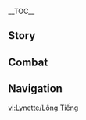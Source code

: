{{CharacterTabs}}
{{LanguageTabs}}
{{Stub|1={{Meta/VO|rm=1}}}}
__TOC__
==Story==
{{VO/Story
|character           = Lynette
|language            = zh
|language_s          = zh
|language_t          = zh-tw
|name_s              = 琳妮特
|name_t              = 琳妮特

<!-- Hello -->
|vo_01_01_title_s    = 初次见面…
|vo_01_01_title_t    = 初次見面…
|vo_01_01_subtitle   = Hello
|vo_01_01_file       = VO_{language}{character} Hello.ogg
|vo_01_01_tx_s       = 初次见面，我是林尼的魔术助手，工作事宜请咨询林尼。观看演出请咨询售票处。找我？…请长话短说。
|vo_01_01_tx_t       = 初次見面，我是林尼的魔術助手，工作事宜請諮詢林尼。觀看演出請諮詢售票處。找我？…請長話短說。
|vo_01_01_rm_s       = 
|vo_01_01_rm_t       = 

<!-- Chats -->
|vo_02_01_title_s    = 闲聊・喝茶
|vo_02_01_title_t    = 閒聊・喝茶
|vo_02_01_subtitle   = Chat: Drinking Tea
|vo_02_01_file       = VO_{language}{character} Chat - Drinking Tea.ogg
|vo_02_01_tx_s       = 茶泡好了，接下来可以休息一会儿了。
|vo_02_01_tx_t       = 茶泡好了，接下來可以休息一會了。
|vo_02_01_rm_s       = 
|vo_02_01_rm_t       = 
|vo_02_02_title_s    = 闲聊・哥哥
|vo_02_02_title_t    = 閒聊・哥哥
|vo_02_02_subtitle   = Chat: Older Brother
|vo_02_02_file       = VO_{language}{character} Chat - Older Brother.ogg
|vo_02_02_tx_s       = 林尼好像又在说什么奇怪的话了…真让人放心不下。
|vo_02_02_tx_t       = 林尼好像又在說什麼奇怪的話了…真讓人放心不下。
|vo_02_02_rm_s       = 
|vo_02_02_rm_t       = 
|vo_02_03_title_s    = 闲聊・发呆
|vo_02_03_title_t    = 閒聊・發呆
|vo_02_03_subtitle   = Chat: Spacing Out
|vo_02_03_file       = VO_{language}{character} Chat - Spacing Out.ogg
|vo_02_03_tx_s       = 进入待机模式…希望不要有人来打扰我。
|vo_02_03_tx_t       = 進入待機模式…希望不要有人來打擾我。
|vo_02_03_rm_s       = 
|vo_02_03_rm_t       = 

<!-- Weather -->
|vo_03_01_title_s    = 下雨的时候…
|vo_03_01_title_t    = 下雨的時候…
|vo_03_01_subtitle   = When It Rains
|vo_03_01_file       = VO_{language}{character} When It Rains.ogg
|vo_03_01_tx_s       = 雨天适合发呆…
|vo_03_01_tx_t       = 雨天適合發呆…
|vo_03_01_rm_s       = 
|vo_03_01_rm_t       = 
|vo_03_02_title_s    = 雨过天晴…
|vo_03_02_title_t    = 雨過天晴…
|vo_03_02_subtitle   = After the Rain
|vo_03_02_file       = VO_{language}{character} After the Rain.ogg
|vo_03_02_tx_s       = 这就天晴了，可惜。
|vo_03_02_tx_t       = 這麼快天晴了，可惜。
|vo_03_02_rm_s       = 
|vo_03_02_rm_t       = 
|vo_03_03_title_s    = 打雷的时候…
|vo_03_03_title_t    = 打雷的時候…
|vo_03_03_subtitle   = When Thunder Strikes
|vo_03_03_file       = VO_{language}{character} When Thunder Strikes.ogg
|vo_03_03_tx_s       = 唔…耳朵疼。
|vo_03_03_tx_t       = 唔…耳朵痛。
|vo_03_03_rm_s       = 
|vo_03_03_rm_t       = 
|vo_03_04_title_s    = 下雪的时候…
|vo_03_04_title_t    = 下雪的時候…
|vo_03_04_subtitle   = When It Snows
|vo_03_04_file       = VO_{language}{character} When It Snows.ogg
|vo_03_04_tx_s       = 冷…把你藏到帽子里吧。
|vo_03_04_tx_t       = 冷…把{{MC|m=你|f=妳}}藏到帽子裡吧。
|vo_03_04_rm_s       = 
|vo_03_04_rm_t       = 
|vo_03_05_title_s    = 阳光很好…
|vo_03_05_title_t    = 陽光很好…
|vo_03_05_subtitle   = When the Sun Is Out
|vo_03_05_file       = VO_{language}{character} When the Sun Is Out.ogg
|vo_03_05_tx_s       = 太阳底下没有新鲜事…真是这样吗？
|vo_03_05_tx_t       = 太陽底下沒有新鮮事…真是這樣嗎？
|vo_03_05_rm_s       = 
|vo_03_05_rm_t       = 
|vo_03_06_title_s    = 刮大风了…
|vo_03_06_title_t    = 颳大風了…
|vo_03_06_subtitle   = When the Wind Is Blowing
|vo_03_06_file       = VO_{language}{character} When the Wind Is Blowing.ogg
|vo_03_06_tx_s       = 风里传来的气息…不，没什么。
|vo_03_06_tx_t       = 風裡傳來的氣息…不，沒什麼。
|vo_03_06_rm_s       = 
|vo_03_06_rm_t       = 

<!-- Greetings -->
|vo_04_01_title_s    = 早上好…
|vo_04_01_title_t    = 早安…
|vo_04_01_subtitle   = Good Morning
|vo_04_01_file       = VO_{language}{character} Good Morning.ogg
|vo_04_01_tx_s       = 早安…充能尚未完成，即将再次休眠。
|vo_04_01_tx_t       = 早安…充能尚未完成，即將再次休眠。
|vo_04_01_rm_s       = 
|vo_04_01_rm_t       = 
|vo_04_02_title_s    = 中午好…
|vo_04_02_title_t    = 午安…
|vo_04_02_subtitle   = Good Afternoon
|vo_04_02_file       = VO_{language}{character} Good Afternoon.ogg
|vo_04_02_tx_s       = 我习惯工作之前喝一杯茶，能转换心情，也能保持清醒。
|vo_04_02_tx_t       = 我習慣工作之前喝一杯茶，能轉換心情，也能保持清醒。
|vo_04_02_rm_s       = 
|vo_04_02_rm_t       = 
|vo_04_03_title_s    = 晚上好…
|vo_04_03_title_t    = 晚上好…
|vo_04_03_subtitle   = Good Evening
|vo_04_03_file       = VO_{language}{character} Good Evening.ogg
|vo_04_03_tx_s       = 太阳下山之后，人们内心潜藏的欲望，就会浮上水面…我是说，晚上的演出会很精彩。要给你留票吗？
|vo_04_03_tx_t       = 太陽下山之後，人們內心潛藏的欲望，就會浮上水面…我是說，晚上的演出會很精彩。要給{{MC|m=你|f=妳}}留票嗎？
|vo_04_03_rm_s       = 
|vo_04_03_rm_t       = 
|vo_04_04_title_s    = 晚安…
|vo_04_04_title_t    = 晚安…
|vo_04_04_subtitle   = Good Night
|vo_04_04_file       = VO_{language}{character} Good Night.ogg
|vo_04_04_tx_s       = 快睡吧，我还要处理白天没做完的事情…（还要把弄坏的吸尘器修好。）
|vo_04_04_tx_t       = 快睡吧，我還要處理白天沒做完的事情…（還要把弄壞的吸塵器修好。）
|vo_04_04_rm_s       = 
|vo_04_04_rm_t       = 

<!-- About -->
|vo_05_01_title_s    = 关于琳妮特自己・魔术
|vo_05_01_title_t    = 關於琳妮特自己・魔術
|vo_05_01_subtitle   = About {character}: Magic
|vo_05_01_file       = VO_{language}{character} About {character} - Magic.ogg
|vo_05_01_tx_s       = 表演的时候，我一般担任林尼的助手，因为一直不说话也不做表情，有人以为我是魔术人偶…这种误解能避免不必要的交际，倒也不错。
|vo_05_01_tx_t       = 表演的時候，我通常擔任林尼的助手，因為一直不說話也不做表情，有人以為我是魔術人偶…這種誤解能避免不必要的交際，倒也不錯。
|vo_05_01_rm_s       = 
|vo_05_01_rm_t       = 
|vo_05_02_title_s    = 关于琳妮特自己・情报
|vo_05_02_title_t    = 關於琳妮特自己・情報
|vo_05_02_subtitle   = About {character}: Intelligence Reports
|vo_05_02_friendship = 4
|vo_05_02_file       = VO_{language}{character} About {character} - Intelligence Reports.ogg
|vo_05_02_tx_s       = 沉默有助于集中精神，看清有用情报。曾经来看演出的某位贵客，掏出了不属于他太太的手帕…至于情报的具体用途，嗯…就看那位大人的意思了。
|vo_05_02_tx_t       = 沉默有助於集中精神，看清有用情報。曾經來看演出的某位貴客，掏出了不屬於他太太的手帕…至於情報的具體用途，嗯…就看那位大人的意思了。
|vo_05_02_rm_s       = 
|vo_05_02_rm_t       = 

<!-- About Us -->
|vo_06_01_title_s    = 关于我们・倾听
|vo_06_01_title_t    = 關於我們・傾聽
|vo_06_01_subtitle   = About Us: Listening
|vo_06_01_friendship = 4
|vo_06_01_file       = VO_{language}{character} About Us - Listening.ogg
|vo_06_01_tx_s       = 我不习惯主动表达，但应该算是个不错的听众。如果有什么烦恼，就来找我吧。我会为你保密。
|vo_06_01_tx_t       = 我不習慣主動表達，但應該算是個不錯的聽眾。如果有什麼煩惱，就來找我吧。我會為{{MC|m=你|f=妳}}保密。
|vo_06_01_rm_s       = 
|vo_06_01_rm_t       = 
|vo_06_02_title_s    = 关于我们・兴趣
|vo_06_02_title_t    = 關於我們・興趣
|vo_06_02_subtitle   = About Us: Interests
|vo_06_02_friendship = 6
|vo_06_02_file       = VO_{language}{character} About Us - Interests.ogg
|vo_06_02_tx_s       = 我曾经以为，金色的「太阳」和夜色的「暗影」，是无法互相理解的，可你身上有着奇特的复杂性，让我产生了不必要的好奇心…今后也让我继续观察你吧。
|vo_06_02_tx_t       = 我曾經以為，金色的「太陽」和夜色的「暗影」，是無法互相理解的，但{{MC|m=你|f=妳}}身上有著奇特的複雜性，讓我產生了不必要的好奇心…今後也讓我繼續觀察{{MC|m=你|f=妳}}吧。
|vo_06_02_rm_s       = 
|vo_06_02_rm_t       = 

<!-- Miscellany I -->
|vo_07_01_title_s    = 关于「神之眼」…
|vo_07_01_title_t    = 關於「神之眼」…
|vo_07_01_subtitle   = About the Vision
|vo_07_01_friendship = 4
|vo_07_01_file       = VO_{language}{character} About the Vision.ogg
|vo_07_01_tx_s       = 比起武力，我更喜欢用自己的眼睛掌握现状，找到合适的解决方法。不过，拥有力量就会拥有更多底牌，就能在危急情况下保护重要的人。
|vo_07_01_tx_t       = 比起武力，我更喜歡用自己的眼睛掌握現狀，找到適合的解決方法。不過，擁有力量就會擁有更多底牌，就能在危急情況下保護重要的人。
|vo_07_01_rm_s       = 
|vo_07_01_rm_t       = 
|vo_07_02_title_s    = 有什么想要分享…
|vo_07_02_title_t    = 有什麼想要分享…
|vo_07_02_subtitle   = Something to Share
|vo_07_02_file       = VO_{language}{character} Something to Share.ogg
|vo_07_02_tx_s       = 泡茶是一件看似简单实则费心的事情，茶叶的品质、茶水的温度、冲泡的次数，只有所有的变量都控制恰当，才能泡出味道最纯正的茶。要来一杯吗？
|vo_07_02_tx_t       = 泡茶是一件看似簡單實則費心的事情，茶葉的品質、茶水的溫度、沖泡的次數，只有所有的變數都控制恰當，才能泡出味道最純正的茶。要來一杯嗎？
|vo_07_02_rm_s       = 
|vo_07_02_rm_t       = 
|vo_07_03_title_s    = 感兴趣的见闻…
|vo_07_03_title_t    = 感興趣的見聞…
|vo_07_03_subtitle   = Interesting Things
|vo_07_03_file       = VO_{language}{character} Interesting Things.ogg
|vo_07_03_tx_s       = 小动物们也会表达自己的情绪，如果仔细聆听的话就会知道它们现在的状态。对于小猫来说，「喵~」比起「喵喵喵！」，前者心情更好，这时候不管怎么摸它都不会逃走哦。
|vo_07_03_tx_t       = 小動物們也會表達自己的情緒，如果仔細聆聽的話就會知道牠們現在的狀態。對於小貓來說，「喵~」比起「喵喵喵！」，前者心情比較好，這時候不管怎麼摸牠都不會逃走哦。
|vo_07_03_rm_s       = 
|vo_07_03_rm_t       = 

<!-- About Others -->
|vo_08_01_title_s    = 关于林尼・默契
|vo_08_01_title_t    = 關於林尼・默契
|vo_08_01_subtitle   = About Lyney: Unspoken Understanding
|vo_08_01_friendship = 4
|vo_08_01_file       = VO_{language}{character} About Lyney - Unspoken Understanding.ogg
|vo_08_01_tx_s       = 我和林尼一直都待在一起，我们即使不开口也能明白对方的想法，所以单独相处时，他会比平时要安静。你问我他说的哪些是真话，哪些是假话？其实我都知道，但这是最高保密事项。
|vo_08_01_tx_t       = 我和林尼一直都待在一起，我們即使不開口也能明白對方的想法，所以單獨相處時，他會比平時要安靜。{{MC|m=你|f=妳}}問我他說的哪些是真話、哪些是假話？其實我都知道，但這是最高保密事項。
|vo_08_01_rm_s       = 
|vo_08_01_rm_t       = 
|vo_08_02_title_s    = 关于林尼・担忧
|vo_08_02_title_t    = 關於林尼・擔憂
|vo_08_02_subtitle   = About Lyney: Worries
|vo_08_02_friendship = 6
|vo_08_02_file       = VO_{language}{character} About Lyney - Worries.ogg
|vo_08_02_tx_s       = 林尼平时总是自信不疑，做起事来游刃有余，或者说，他让所有人都以为他一直如此，所以在遇到麻烦的时候，他也总会想要一个人完美地解决…如果遇到这种情况，还请多多关照他吧。
|vo_08_02_tx_t       = 林尼平時總是自信不疑，做起事來游刃有餘，或者說，他讓所有人都以為他一直如此，所以在遇到麻煩的時候，他也總會想要一個人完美地解決…如果遇到這種情況，還請多多關照他吧。
|vo_08_02_rm_s       = 
|vo_08_02_rm_t       = 
|vo_08_03_title_s    = 关于菲米尼…
|vo_08_03_title_t    = 關於菲米尼…
|vo_08_03_subtitle   = About Freminet
|vo_08_03_friendship = 4
|vo_08_03_file       = VO_{language}{character} About Freminet.ogg
|vo_08_03_tx_s       = 他是个细腻温柔的孩子，却有些喜欢妄自菲薄…或许是和之前的经历有关吧。有时候他给我的感觉就像是林尼的反面…既然两边都是我的家人，意见不合时，我会负责弥合分歧。
|vo_08_03_tx_t       = 他是個細膩溫柔的孩子，卻有些喜歡妄自菲薄…或許是和之前的經歷有關吧。有時候他給我的感覺就像是林尼的反面…既然兩邊都是我的家人，意見不合時，我會負責彌合分歧。
|vo_08_03_rm_s       = 
|vo_08_03_rm_t       = 
|vo_08_04_title_s    = 关于「父亲」…
|vo_08_04_title_t    = 關於「父親」…
|vo_08_04_subtitle   = About "Father"
|vo_08_04_quest      = As Light Rain Falls Without Reason
|vo_08_04_friendship = 4
|vo_08_04_file       = VO_{language}{character} About Father.ogg
|vo_08_04_tx_s       = 「父亲」表达爱意的方式…不一定能被每个人接受，但就是因为有「父亲」在，家…才得以为家。
|vo_08_04_tx_t       = 「父親」表達愛意的方式…不一定能被每個人接受，但正是因為有「父親」在，家…才得以為家。
|vo_08_04_rm_s       = 
|vo_08_04_rm_t       = 
|vo_08_05_title_s    = 关于那维莱特…
|vo_08_05_title_t    = 關於那維萊特…
|vo_08_05_subtitle   = About Neuvillette
|vo_08_05_friendship = 4
|vo_08_05_file       = VO_{language}{character} About Neuvillette.ogg
|vo_08_05_tx_s       = 最高审判官总给我一种奇怪的疏离感，明明言行谈吐都很谦和…还是说，他也不怎么喜欢跟人打交道呢？不过他和美露莘们说话的时候，倒是很亲切。
|vo_08_05_tx_t       = 最高審判官總給我一種奇怪的疏離感，明明言行談吐都很謙和…還是說，他也不怎麼喜歡跟人打交道呢？不過他和美露莘們說話的時候，倒是很親切。
|vo_08_05_rm_s       = 
|vo_08_05_rm_t       = 
|vo_08_06_title_s    = 关于芙宁娜…
|vo_08_06_title_t    = 關於芙寧娜…
|vo_08_06_subtitle   = About Furina
|vo_08_06_friendship = 4
|vo_08_06_file       = VO_{language}{character} About Furina.ogg
|vo_08_06_tx_s       = 芙宁娜大人的行为太难解读了，也观察不出什么有用的情报，总觉得她一举一动像是在扮演不同的人…不愧是神明，不能用普通人的角度来揣测。
|vo_08_06_tx_t       = 芙寧娜大人的行為太難解讀了，也觀察不出什麼有用的情報，總覺得她一舉一動像是在扮演不同的人…不愧是神明，不能用普通人的角度來揣測。
|vo_08_06_rm_s       = 
|vo_08_06_rm_t       = 
|vo_08_07_title_s    = 关于娜维娅…
|vo_08_07_title_t    = 關於娜維婭…
|vo_08_07_subtitle   = About Navia
|vo_08_07_quest      = As Light Rain Falls Without Reason
|vo_08_07_friendship = 4
|vo_08_07_file       = VO_{language}{character} About Navia.ogg
|vo_08_07_tx_s       = 虽然是「刺玫会」的新会长，作风却像邻居家爱管闲事的大姐姐呢。要是「家」里真有这么一位姐姐就好了…啊，这话好像不太合适…
|vo_08_07_tx_t       = 雖然是「刺玫會」的新會長，作風卻像鄰居家愛管閒事的大姐姐呢。要是「家」裡真有這麼一位姐姐就好了…啊，這話好像不太適合…
|vo_08_07_rm_s       = 
|vo_08_07_rm_t       = 
|vo_08_08_title_s    = 关于克洛琳德…
|vo_08_08_title_t    = 關於克洛琳德…
|vo_08_08_subtitle   = About Clorinde
|vo_08_08_quest      = As Light Rain Falls Without Reason
|vo_08_08_friendship = 4
|vo_08_08_file       = VO_{language}{character} About Clorinde.ogg
|vo_08_08_tx_s       = 我曾经奉命观摩过她的决斗，仅仅是从旁观察，就能感觉到令人害怕的寒意…真不知道在决斗场上直面她会是什么感觉…嗯，希望这辈子都不要知道。
|vo_08_08_tx_t       = 我曾經奉命觀摩過她的決鬥，僅僅是從旁觀察，就能感覺到令人害怕的寒意…真不知道在決鬥場上直面她會是什麼感覺…嗯，希望這輩子都不要知道。
|vo_08_08_rm_s       = 
|vo_08_08_rm_t       = 
|vo_08_09_title_s    = 关于千织…
|vo_08_09_title_t    = 關於千織…
|vo_08_09_subtitle   = About Chiori
|vo_08_09_friendship = 4
|vo_08_09_file       = VO_{language}{character} About Chiori.ogg
|vo_08_09_tx_s       = 我跟林尼的演出服都是请她定制的。有一次林尼用小刀表演魔术，不小心划到了袖口，后来被她数落了好久…真可怕。幸好每次去她店里，都可以躲到林尼背后。
|vo_08_09_tx_t       = 我跟林尼的演出服都是請她訂製的。有一次林尼用小刀表演魔術，不小心劃到了袖口，後來被她數落了好久…真可怕。幸好每次去她店裡，都可以躲到林尼背後。
|vo_08_09_rm_s       = 
|vo_08_09_rm_t       = 
|vo_08_10_title_s    = 关于夏洛蒂
|vo_08_10_title_t    = 關於夏洛蒂
|vo_08_10_subtitle   = About Charlotte
|vo_08_10_quest      = As Light Rain Falls Without Reason
|vo_08_10_friendship = 4
|vo_08_10_file       = VO_{language}{character} About Charlotte.ogg
|vo_08_10_tx_s       = 呃…我后来也被她抓着采访过几次。明明被林尼拒绝了那么多次，真是毅力可嘉…可惜她准备了这么多问题，我一个也没回答。
|vo_08_10_tx_t       = 呃…我後來也被她抓著採訪過幾次。明明被林尼拒絕了那麼多次，真是毅力可嘉…可惜她準備了這麼多問題，我一個也沒回答。
|vo_08_10_rm_s       = 
|vo_08_10_rm_t       = 
|vo_08_11_title_s    = 关于艾梅莉埃…
|vo_08_11_title_t    = 關於艾梅莉埃…
|vo_08_11_subtitle   = About Emilie
|vo_08_11_friendship = 4
|vo_08_11_file       = VO_{language}{character} About Emilie.ogg
|vo_08_11_tx_s       = 这位香水设计师小姐的作品热门到需要凌晨排队抢购。但我对香水的味道太敏感，打出喷嚏来就太失礼了…所以只能绕着走。
|vo_08_11_tx_t       = 這位香水設計師小姐的作品熱門到需要凌晨排隊搶購。但我對香水的味道太敏感，打出噴嚏來就太失禮了…所以只能繞著走。
|vo_08_11_rm_s       = 
|vo_08_11_rm_t       = 

<!-- More About -->
|vo_09_01_title_s    = 想要了解琳妮特・其一
|vo_09_01_title_t    = 想要瞭解琳妮特・其一
|vo_09_01_subtitle   = More About {character}: I
|vo_09_01_file       = VO_{language}{character} More About {character} - 01.ogg
|vo_09_01_tx_s       = 如果要解释魔术，就会失去看表演的乐趣，人际关系也是这样，想了解我的话，不妨一点点收集信息，拼凑答案吧。
|vo_09_01_tx_t       = 如果要解釋魔術，就會失去看表演的樂趣，人際關係也是這樣，想瞭解我的話，不妨一點一點收集資訊，拼湊答案吧。
|vo_09_01_rm_s       = 
|vo_09_01_rm_t       = 
|vo_09_02_title_s    = 想要了解琳妮特・其二
|vo_09_02_title_t    = 想要瞭解琳妮特・其二
|vo_09_02_subtitle   = More About {character}: II
|vo_09_02_friendship = 3
|vo_09_02_file       = VO_{language}{character} More About {character} - 02.ogg
|vo_09_02_tx_s       = 人是很复杂的生物，即便不是有意欺瞒，也会不自觉地隐藏自己的真实一面。虽然我总能注意到一些「多余」的细节，但除非必要情况，我不会拆穿别人的伪装。
|vo_09_02_tx_t       = 人是很複雜的生物，即便不是有意欺瞞，也會不自覺地隱藏自己的真實一面。雖然我總能注意到一些「多餘」的細節，但除非必要情況，我不會拆穿別人的偽裝。
|vo_09_02_rm_s       = 
|vo_09_02_rm_t       = 
|vo_09_03_title_s    = 想要了解琳妮特・其三
|vo_09_03_title_t    = 想要瞭解琳妮特・其三
|vo_09_03_subtitle   = More About {character}: III
|vo_09_03_quest      = As Light Rain Falls Without Reason
|vo_09_03_friendship = 4
|vo_09_03_file       = VO_{language}{character} More About {character} - 03.ogg
|vo_09_03_tx_s       = 魔术曾经是我和林尼的谋生手段，现在更多是一种便利的社会身份，以魔术表演的名义，我们就能融入这座城市，成为家的「眼睛」。
|vo_09_03_tx_t       = 魔術曾經是我和林尼的謀生手段，現在更多是一種便利的社會身分，以魔術表演的名義，我們就能融入這座城市，成為家的「眼睛」。
|vo_09_03_rm_s       = 
|vo_09_03_rm_t       = 
|vo_09_04_title_s    = 想要了解琳妮特・其四
|vo_09_04_title_t    = 想要瞭解琳妮特・其四
|vo_09_04_subtitle   = More About {character}: IV
|vo_09_04_quest      = As Light Rain Falls Without Reason
|vo_09_04_friendship = 5
|vo_09_04_file       = VO_{language}{character} More About {character} - 04.ogg
|vo_09_04_tx_s       = 在来到新家之前，我和林尼一直到处流浪，经历了许多艰难和危险的状况。从那时起，我便习惯时刻注意一切危险的迹象，也逐渐学会解读他人的所思所想。好在，如今我们拥有了一个安身之所。
|vo_09_04_tx_t       = 在來到新家之前，我和林尼一直到處流浪，經歷了許多艱難和危險的狀況。從那時起，我便習慣隨時注意一切危險的跡象，也逐漸學會解讀他人的所思所想。好在，如今我們擁有了一個安身之所。
|vo_09_04_rm_s       = 
|vo_09_04_rm_t       = 
|vo_09_05_title_s    = 想要了解琳妮特・其五
|vo_09_05_title_t    = 想要瞭解琳妮特・其五
|vo_09_05_subtitle   = More About {character}: V
|vo_09_05_friendship = 6
|vo_09_05_file       = VO_{language}{character} More About {character} - 05.ogg
|vo_09_05_tx_s       = 建立人际关系是一种赌局，无论掌握多少信息，都难以预测人心的变化。一直以来我习惯待在安全的距离，但如果是你的话…我愿意承担输掉的风险。
|vo_09_05_tx_t       = 建立人際關係是一種賭局，無論掌握多少資訊，都難以預測人心的變化。一直以來我習慣待在安全的距離，但如果是{{MC|m=你|f=妳}}的話…我願意承擔輸掉的風險。
|vo_09_05_rm_s       = 
|vo_09_05_rm_t       = 

<!-- Miscellany II -->
|vo_10_01_title_s    = 琳妮特的爱好…
|vo_10_01_title_t    = 琳妮特的愛好…
|vo_10_01_subtitle   = {character}'s Hobbies
|vo_10_01_file       = VO_{language}{character} Hobbies.ogg
|vo_10_01_tx_s       = 人的精神和弓弦一样，如果一直绷得太紧，就会有断裂的风险。所以在工作之外，我会做一些能放松神经的事情，比如泡茶、喂猫、发呆。平时心情越是平静，就越能应对将来的危险。
|vo_10_01_tx_t       = 人的精神和弓弦一樣，如果一直繃得太緊，就會有斷裂的風險。所以在工作之外，我會做一些能放鬆神經的事情，比如泡茶、餵貓、發呆。平時心情越是平靜，就越能應對將來的危險。
|vo_10_01_rm_s       = 
|vo_10_01_rm_t       = 
|vo_10_02_title_s    = 琳妮特的烦恼…
|vo_10_02_title_t    = 琳妮特的煩惱…
|vo_10_02_subtitle   = {character}'s Troubles
|vo_10_02_file       = VO_{language}{character} Troubles.ogg
|vo_10_02_tx_s       = 我不是很习惯操作机械，一旦不注意就会出现意外状况，有一次在雨天搞坏了烘干机…还好菲米尼很擅长修理东西。
|vo_10_02_tx_t       = 我不是很習慣操作機械，一旦不注意就會出現意外狀況，有一次在雨天搞壞了烘乾機…還好菲米尼很擅長修理東西。
|vo_10_02_rm_s       = 
|vo_10_02_rm_t       = 
|vo_10_03_title_s    = 喜欢的食物…
|vo_10_03_title_t    = 喜歡的食物…
|vo_10_03_subtitle   = Favorite Food
|vo_10_03_file       = VO_{language}{character} Favorite Food.ogg
|vo_10_03_tx_s       = 撬开贝壳，在新鲜贝肉上挤点柠檬汁，连餐盘都不需要了。完美。
|vo_10_03_tx_t       = 撬開貝殼，在新鮮貝肉上擠點檸檬汁，連餐盤都不需要了。完美。
|vo_10_03_rm_s       = 
|vo_10_03_rm_t       = 
|vo_10_04_title_s    = 讨厌的食物…
|vo_10_04_title_t    = 討厭的食物…
|vo_10_04_subtitle   = Least Favorite Food
|vo_10_04_file       = VO_{language}{character} Least Favorite Food.ogg
|vo_10_04_tx_s       = 调料过重的食物，不行。食材就是要保留原始的口味才好。
|vo_10_04_tx_t       = 調味過重的食物，不行。食材就是要保留原始的口味才好。
|vo_10_04_rm_s       = 
|vo_10_04_rm_t       = 

<!-- Receiving a Gift -->
|vo_11_01_title_s    = 收到赠礼・其一
|vo_11_01_title_t    = 收到贈禮・其一
|vo_11_01_subtitle   = Receiving a Gift: I
|vo_11_01_file       = VO_{language}{character} Receiving a Gift - 01.ogg
|vo_11_01_tx_s       = 好吃，配方我已经记下来了。
|vo_11_01_tx_t       = 好吃，配方我已經記下來了。
|vo_11_01_rm_s       = 
|vo_11_01_rm_t       = 
|vo_11_02_title_s    = 收到赠礼・其二
|vo_11_02_title_t    = 收到贈禮・其二
|vo_11_02_subtitle   = Receiving a Gift: II
|vo_11_02_file       = VO_{language}{character} Receiving a Gift - 02.ogg
|vo_11_02_tx_s       = 谢谢招待。
|vo_11_02_tx_t       = 謝謝招待。
|vo_11_02_rm_s       = 
|vo_11_02_rm_t       = 
|vo_11_03_title_s    = 收到赠礼・其三
|vo_11_03_title_t    = 收到贈禮・其三
|vo_11_03_subtitle   = Receiving a Gift: III
|vo_11_03_file       = VO_{language}{character} Receiving a Gift - 03.ogg
|vo_11_03_tx_s       = 调料的比例，再斟酌一下吧？
|vo_11_03_tx_t       = 調味料的比例，再斟酌一下吧？
|vo_11_03_rm_s       = 
|vo_11_03_rm_t       = 

<!-- Birthday -->
|vo_12_01_title_s    = 生日…
|vo_12_01_title_t    = 生日…
|vo_12_01_subtitle   = Birthday
|vo_12_01_file       = VO_{language}{character} Birthday.ogg
|vo_12_01_tx_s       = 生日快乐！卡片给你…这不是贺卡，当然没写东西了。写下你想要的礼物，放进我的帽子里，不管是什么，都会为你准备的。
|vo_12_01_tx_t       = 生日快樂！卡片給{{MC|m=你|f=妳}}…這不是賀卡，當然沒寫東西了。寫下{{MC|m=你|f=妳}}想要的禮物，放進我的帽子裡，不管是什麼，都會為{{MC|m=你|f=妳}}準備的。
|vo_12_01_rm_s       = 
|vo_12_01_rm_t       = 

<!-- Feelings About Ascension -->
|vo_13_01_title_s    = 突破的感受・起
|vo_13_01_title_t    = 突破的感受・起
|vo_13_01_subtitle   = Feelings About Ascension: Intro
|vo_13_01_ascension  = 1
|vo_13_01_file       = VO_{language}{character} Feelings About Ascension - 01.ogg
|vo_13_01_tx_s       = 感知更敏锐了。
|vo_13_01_tx_t       = 感知更敏銳了。
|vo_13_01_rm_s       = 
|vo_13_01_rm_t       = 
|vo_13_02_title_s    = 突破的感受・承
|vo_13_02_title_t    = 突破的感受・承
|vo_13_02_subtitle   = Feelings About Ascension: Building Up
|vo_13_02_ascension  = 2
|vo_13_02_file       = VO_{language}{character} Feelings About Ascension - 02.ogg
|vo_13_02_tx_s       = 思考速度…继续上升。
|vo_13_02_tx_t       = 思考速度…繼續上升。
|vo_13_02_rm_s       = 
|vo_13_02_rm_t       = 
|vo_13_03_title_s    = 突破的感受・转
|vo_13_03_title_t    = 突破的感受・轉
|vo_13_03_subtitle   = Feelings About Ascension: Climax
|vo_13_03_ascension  = 4
|vo_13_03_file       = VO_{language}{character} Feelings About Ascension - 03.ogg
|vo_13_03_tx_s       = 看到了，胜利的条件。
|vo_13_03_tx_t       = 看到了，勝利的條件。
|vo_13_03_rm_s       = 
|vo_13_03_rm_t       = 
|vo_13_04_title_s    = 突破的感受・合
|vo_13_04_title_t    = 突破的感受・合
|vo_13_04_subtitle   = Feelings About Ascension: Conclusion
|vo_13_04_ascension  = 6
|vo_13_04_file       = VO_{language}{character} Feelings About Ascension - 04.ogg
|vo_13_04_tx_s       = 我竟然能获得这样的力量…这样我也能站在你的身前了吧。
|vo_13_04_tx_t       = 我竟然能獲得這樣的力量…這樣我也能站在{{MC|m=你|f=妳}}的身前了吧。
|vo_13_04_rm_s       = 
|vo_13_04_rm_t       = 
|vo_13_04_tl         = 
}}

==Combat==
{{Combat VO
|character           = Lynette
|language            = zh

<!-- Elemental Skill -->
|skill_1_tx_s        = 一点把戏。
|skill_1_tx_t        = 一點把戲。
|skill_1_rm_s        = Yīdiǎn bǎxì.
|skill_2_tx_s        = 在这里。
|skill_2_tx_t        = 在這裡。
|skill_2_rm          = Zaì zhèlǐ.
|skill_3_tx_s        = 惊喜。
|skill_3_tx_t        = 驚喜。
|skill_3_rm          = Jīngxǐ.

<!-- Elemental Burst -->
|burst_1_tx_s        = 魔术开场。
|burst_1_tx_t        = 魔術開場。
|burst_1_rm          = Móshù kāichǎng.
|burst_2_tx_s        = 来点灯光。
|burst_2_tx_t        = 來點燈光。
|burst_2_rm          = Lái diǎn dēngguāng.
|burst_3_tx_s        = 请看这边。
|burst_3_tx_t        = 請看這邊。
|burst_3_rm          = Qǐng kàn zhèbiān.

<!-- Sprint Start -->
|sprint-s_1_file     = Sprint Start 01,Sprint Start 02,Sprint Start 03

<!-- Deploying Wind Glider -->
|glider_1_file       = Deploying Wind Glider 01,Deploying Wind Glider 02,Deploying Wind Glider 03

<!-- Opening Treasure Chest -->
|chest_1_tx_s        = 宝物的气息。
|chest_1_tx_t        = 寶物的氣息。
|chest_1_rm_s        = Bǎowù de qìxī.
|chest_1_rm_t        = Bǎowù de qìxí.
|chest_2_tx_s        = 不出所料。
|chest_2_tx_t        = 不出所料。
|chest_2_rm          = Bùchū-suǒliào.
|chest_3_tx_s        = 轻松到手。
|chest_3_tx_t        = 輕鬆到手。
|chest_3_rm          = Qīngsōng dàoshǒu.

<!-- Low HP -->
|low-hp_1_tx_s       = 保持冷静。
|low-hp_1_tx_t       = 保持冷靜。
|low-hp_1_rm_s       = Bǎochí lěngjìng.
|low-hp_2_tx_s       = 我得集中精神。
|low-hp_2_tx_t       = 我得集中精神。
|low-hp_2_rm         = Wǒ děi jízhōng jīngshén.
|low-hp_3_tx_s       = 启动应敌模式…
|low-hp_3_tx_t       = 啟動應敵模式…
|low-hp_3_rm_s       = Qǐdòng yìngdí móshì...

<!-- Ally Low HP -->
|ally-low-hp_1_tx_s  = 快退后。
|ally-low-hp_1_tx_t  = 快退後。
|ally-low-hp_1_rm_s  = Kuài tuìhòu.
|ally-low-hp_2_tx_s  = 我来吸引火力。
|ally-low-hp_2_tx_t  = 我來吸引火力。
|ally-low-hp_2_rm    = Wǒ lái xīyǐn huǒlì.

<!-- Fallen -->
|fallen_1_tx_s       = 我…看漏了什么…
|fallen_1_tx_t       = 我…看漏了什麼…
|fallen_1_rm_s       = Wǒ... kànlòule shénme...
|fallen_2_tx_s       = 魔术失误了…
|fallen_2_tx_t       = 魔術失誤了…
|fallen_2_rm_s       = Móshù shīwùle...
|fallen_3_tx_s       = 林尼…
|fallen_3_tx_t       = 林尼…
|fallen_3_rm         = Línní...

<!-- Light Hit Taken -->
|hit-l_1_file        = Light Hit Taken 01
|hit-l_1_tx_s        = 还好。
|hit-l_1_tx_t        = 還好。
|hit-l_1_rm          = Háihǎo.
|hit-l_2_file        = Light Hit Taken 02,Light Hit Taken 03,Light Hit Taken 04,Light Hit Taken 05, Light Hit Taken 06

<!-- Heavy Hit Taken -->
|hit-h_1_file        = Heavy Hit Taken 01
|hit-h_1_tx_s        = 啊，没躲开。
|hit-h_1_tx_t        = 啊，沒躲開。
|hit-h_1_rm_s        = A, méi duǒkāi.
|hit-h_2_file        = Heavy Hit Taken 02, Heavy Hit Taken 03,Heavy Hit Taken 04,Heavy Hit Taken 05, Heavy Hit Taken 06

<!-- Joining Party -->
|join_1_tx_s         = 魔术要开演了吗？
|join_1_tx_t         = 魔術要開演了嗎？
|join_1_rm_s         = Móshù yào kāiyǎnle ma?
|join_2_tx_s         = 下午茶时间到了。
|join_2_tx_t         = 下午茶時間到了。
|join_2_rm_s         = Xiàwǔchá shíjiān dàole.
|join_3_tx_s         = 你带路吧。
|join_3_tx_t         = {{MC|m=你|f=妳}}帶路吧。
|join_3_rm_s         = Nǐ dàilù ba.

<!-- Character Idles -->
|idle_1_file         = 

<!-- Light Attack -->
|atk-l_1_file        = Light Attack 01,Light Attack 02,Light Attack 03,Light Attack 04,Light Attack 05,Light Attack 06,Light Attack 07

<!-- Mid Attack -->
|atk-m_1_file        = Mid Attack 01,Mid Attack 02,Mid Attack 03

<!-- Heavy Attack -->
|atk-h_1_file        = Heavy Attack 01,Heavy Attack 02,Heavy Attack 03

<!-- Climbing -->
|climb_1_file        = Climbing 01,Climbing 02,Climbing 03

<!-- Climbing Breath -->
|climb-b_1_file      = Climbing Breath 01,Climbing Breath 02,Climbing Breath 03

<!-- Jumping -->
|jump_1_file         = Jumping 01,Jumping 02,Jumping 03,Jumping 04,Jumping 05
}}

==Navigation==
{{Character Navbox|VO-ZH}}

[[vi:Lynette/Lồng Tiếng]]